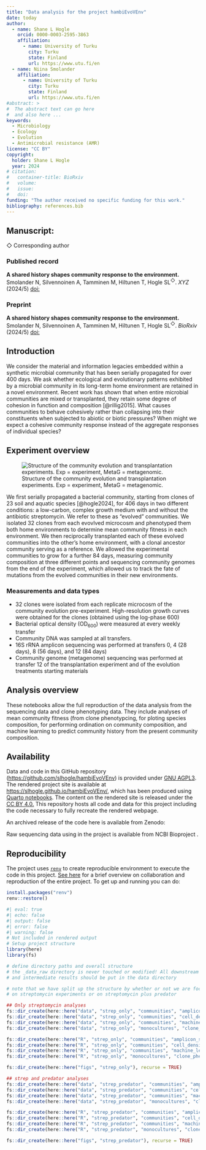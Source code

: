 ```yaml
---
title: "Data analysis for the project hambiEvoVEnv"
date: today
author:
  - name: Shane L Hogle
    orcid: 0000-0003-2595-3863
    affiliation: 
      - name: University of Turku
        city: Turku
        state: Finland
        url: https://www.utu.fi/en
  - name: Niina Smolander
    affiliation: 
      - name: University of Turku
        city: Turku
        state: Finland
        url: https://www.utu.fi/en
#abstract: > 
#  The abstract text can go here 
#  and also here ...
keywords:
  - Microbiology
  - Ecology
  - Evolution
  - Antimicrobial resistance (AMR)
license: "CC BY"
copyright: 
  holder: Shane L Hogle
  year: 2024
# citation: 
#   container-title: BioRxiv
#   volume: 
#   issue: 
#   doi: 
funding: "The author received no specific funding for this work."
bibliography: references.bib
---
```


## Manuscript:

◇ Corresponding author

### Published record

**A shared history shapes community response to the environment.**\
Smolander N, Silvennoinen A, Tamminen M, Hiltunen T, Hogle SL^◇^. *XYZ* (2024/5) [doi:]()

### Preprint

**A shared history shapes community response to the environment.**\
Smolander N, Silvennoinen A, Tamminen M, Hiltunen T, Hogle SL^◇^. *BioRxiv* (2024/5) [doi:]()

## Introduction

We consider the material and information legacies embedded within a synthetic microbial community that has been serially propagated for over 400 days. We ask whether ecological and evolutionary patterns exhibited by a microbial community in its long-term home environment are retained in a novel environment. Recent work has shown that when entire microbial communities are mixed or transplanted, they retain some degree of cohesion in function and composition [@rillig2015]. What causes communities to behave cohesively rather than collapsing into their constituents when subjected to abiotic or biotic pressures? When might we expect a cohesive community response instead of the aggregate responses of individual species?

## Experiment overview

![Structure of the community evolution and transplantation experiments. Exp = experiment, MetaG = metagenomic.](figs/strep_only/exp_design.png)

We first serially propagated a bacterial community, starting from clones of 23 soil and aquatic species [@hogle2024], for 406 days in two different conditions: a low-carbon, complex growth medium with and without the antibiotic streptomycin. We refer to these as “evolved” communities. We isolated 32 clones from each evovlved microcosm and phenotyped them both home environments to determine mean community fitness in each environment. We then reciprocally transplanted each of these evolved communities into the other’s home environment, with a clonal ancestor community serving as a reference. We allowed the experimental communities to grow for a further 84 days, measuring community composition at three different points and sequencing community genomes from the end of the experiment, which allowed us to track the fate of mutations from the evolved communities in their new environments.

### Measurements and data types

-   32 clones were isolated from each replicate microcosm of the community evolution pre-experiment. High-resolution growth curves were obtained for the clones (obtained using the log-phase 600)
-   Bacterial optical density ($\mathrm{OD_{600}}$) were measured at every weekly transfer
-   Community DNA was sampled at all transfers.
-   16S rRNA amplicon sequencing was performed at transfers 0, 4 (28 days), 8 (56 days), and 12 (84 days)
-   Community genome (metagenome) sequencing was performed at transfer 12 of the transplantation experiment and of the evolution treatments starting materials

## Analysis overview

These notebooks allow the full reproduction of the data analysis from the sequencing data and clone phenotyping data. They include analyses of mean community fitness (from clone phenotypcing, for ploting species composition, for performing ordination on community composition, and machine learning to predict community history from the present community composition.

## Availability

Data and code in this GitHub repository (<https://github.com/slhogle/hambiEvoVEnv>) is provided under [GNU AGPL3](https://www.gnu.org/licenses/agpl-3.0.html). The rendered project site is available at <https://slhogle.github.io/hambiEvoVEnv/>, which has been produced using [Quarto notebooks](https://quarto.org/). The content on the rendered site is released under the [CC BY 4.0.](https://creativecommons.org/licenses/by/4.0/) This repository hosts all code and data for this project including the code necessary to fully recreate the rendered webpage.

An archived release of the code here is available from Zenodo:

Raw sequencing data using in the project is available from NCBI Bioproject [ ]().

## Reproducibility

The project uses [`renv`](https://rstudio.github.io/renv/index.html) to create reproducible environment to execute the code in this project. [See here](https://rstudio.github.io/renv/articles/renv.html#collaboration) for a brief overview on collaboration and reproduction of the entire project. To get up and running you can do:

``` r
install.packages("renv")
renv::restore()
```

```r
#| eval: true
#| echo: false
#| output: false
#| error: false
#| warning: false
# Not included in rendered output
# Setup project structure
library(here)
library(fs)

# define directory paths and overall structure
# the _data_raw directory is never touched or modified! All downstream work 
# and intermediate results should be put in the data directory

# note that we have split up the structure by whether or not we are focusing only
# on streptomycin experiments or on streptomycin plus predator

## Only streptomycin analyses
fs::dir_create(here::here("data", "strep_only", "communities", "amplicon_sp_counts"), recurse = TRUE)
fs::dir_create(here::here("data", "strep_only", "communities", "cell_density"), recurse = TRUE)
fs::dir_create(here::here("data", "strep_only", "communities", "machine_learning_pipelines"), recurse = TRUE)
fs::dir_create(here::here("data", "strep_only", "monocultures", "clone_phenotyping"), recurse = TRUE)

fs::dir_create(here::here("R", "strep_only", "communities", "amplicon_sp_counts"), recurse = TRUE)
fs::dir_create(here::here("R", "strep_only", "communities", "cell_density"), recurse = TRUE)
fs::dir_create(here::here("R", "strep_only", "communities", "machine_learning_pipelines"), recurse = TRUE)
fs::dir_create(here::here("R", "strep_only", "monocultures", "clone_phenotyping"), recurse = TRUE)

fs::dir_create(here::here("figs", "strep_only"), recurse = TRUE)

## strep and predator analyses
fs::dir_create(here::here("data", "strep_predator", "communities", "amplicon_sp_counts"), recurse = TRUE)
fs::dir_create(here::here("data", "strep_predator", "communities", "cell_density"), recurse = TRUE)
fs::dir_create(here::here("data", "strep_predator", "communities", "machine_learning_pipelines"), recurse = TRUE)
fs::dir_create(here::here("data", "strep_predator", "monocultures", "clone_phenotyping"), recurse = TRUE)

fs::dir_create(here::here("R", "strep_predator", "communities", "amplicon_sp_counts"), recurse = TRUE)
fs::dir_create(here::here("R", "strep_predator", "communities", "cell_density"), recurse = TRUE)
fs::dir_create(here::here("R", "strep_predator", "communities", "machine_learning_pipelines"), recurse = TRUE)
fs::dir_create(here::here("R", "strep_predator", "monocultures", "clone_phenotyping"), recurse = TRUE)

fs::dir_create(here::here("figs", "strep_predator"), recurse = TRUE)
```
